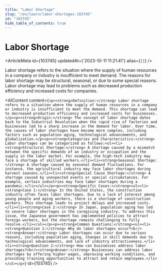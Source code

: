 ```yaml
---
title: "Labor Shortage"
slug: "/en/learn/labor-shortages-103745"
id: "103745"
hide_table_of_contents: true
---
```



# Labor Shortage

<ArticleMeta id={103745} updatedAt={'2023-10-11 11:21:41'} alias={`[]`} />
<div className='border-solid border-b border-t-0 my-4 border-[var(--ifm-color-gray-300)]' />

Labor shortage refers to the situation where the supply of human resources in a company or industry is insufficient to meet demand. The reasons for labor shortage may be structural, seasonal, or due to some special reasons. Labor shortage may lead to problems such as decreased production efficiency and increased costs for companies.

<AIContent content={`<p><strong>Definition:</strong> Labor shortage refers to a situation where the supply of human resources in a company or industry is insufficient to meet the demand. This shortage can lead to decreased production efficiency and increased costs for businesses.</p><p><strong>Origin:</strong> The concept of labor shortage dates back to the Industrial Revolution when the rapid rise of factories and businesses led to a sharp increase in the demand for labor. Over time, the causes of labor shortages have become more complex, including factors such as population aging, technological advancements, and globalization.</p><p><strong>Categories and Characteristics:</strong> Labor shortages can be categorized as follows:<ul><li><strong>Structural Shortage:</strong> A shortage caused by a mismatch between the specific demands of an industry or occupation and the supply in the labor market. For example, the high-tech industry may face a shortage of skilled workers.</li><li><strong>Seasonal Shortage:</strong> A shortage caused by seasonal demand fluctuations. For instance, the agricultural industry may face labor shortages during harvest seasons.</li><li><strong>Special Cause Shortage:</strong> A shortage caused by unexpected events or special circumstances. For example, certain industries may face labor shortages during a pandemic.</li></ul></p><p><strong>Specific Cases:</strong><ul><li><strong>Case 1:</strong> In the United States, the construction industry often faces labor shortages. Due to a lack of interest among young people and aging workers, there is a shortage of construction workers. This shortage leads to project delays and increased costs.</li><li><strong>Case 2:</strong> In Japan, population aging has led to severe labor shortages in the caregiving industry. To address this issue, the Japanese government has implemented policies to attract foreign workers, but the shortage remains challenging to fully resolve.</li></ul></p><p><strong>Common Questions:</strong><ul><li><strong>Question 1:</strong> Why do labor shortages occur?<br/><strong>Answer:</strong> Labor shortages can occur due to various reasons, including population aging, changes in skill demands due to technological advancements, and lack of industry attractiveness.</li><li><strong>Question 2:</strong> How can businesses address labor shortages?<br/><strong>Answer:</strong> Businesses can address labor shortages by offering higher wages, improving working conditions, and providing training opportunities to attract and retain employees.</li></ul></p>`} id={103745} />
